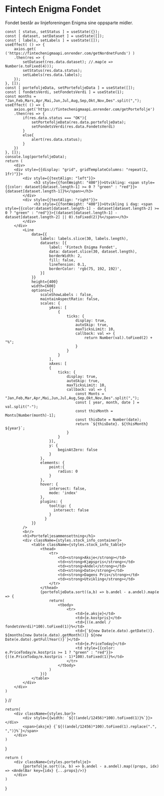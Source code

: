 # Fintech Enigma Fondet
Fondet består av linjeforeningen Enigma sine oppsparte midler. 




    const [ status, setStatus ] = useState({});
    const [ dataset, setDataset ] = useState([]);
    const [ labels, setLabels ] = useState([]);
    useEffect( () => {
        axios.get( ('https://fintechenigmaapi.onrender.com/getNordnetFunds') )
        .then(res => {
            setDataset(res.data.dataset); //.map(e => Number(e.toFixed(4)));
            setStatus(res.data.status);
            setLabels(res.data.labels);
        });
    }, []);
    const [ portefoljeData, setPortefoljeData ] = useState([]);
    const [ fondetsVerdi, setFondetsVerdi ] = useState(1);
    const months = "Jan,Feb,Mars,Apr,Mai,Jun,Jul,Aug,Sep,Okt,Nov,Des".split(",");
    useEffect( () => {
        axios.get('https://fintechenigmaapi.onrender.com/getPortefolje')
        .then(res => {
            if(res.data.status === "OK"){
                setPortefoljeData(res.data.portefoljeData);
                setFondetsVerdi(res.data.FondetsVerdi)
            }
            else{
                alert(res.data.status);
            }
        })
    }, []);
    console.log(portefoljeData);
    return (
        <div>
        <div style={{display: "grid", gridTemplateColumns: "repeat(2, 1fr)"}}>
            <div style={{textAlign: "left"}}>
                 <h3 style={{fontWeight: "400"}}>Utvikling: <span style={{color: dataset[dataset.length-1] >= 0 ? "green" : "red"}}>{dataset[dataset.length-1]}%</span></h3>
            </div>
            <div style={{textAlign: "right"}}>
                 <h3 style={{fontWeight: "400"}}>Utvikling i dag: <span style={{color:dataset[dataset.length-1] - dataset[dataset.length-2] >= 0 ? "green" : "red"}}>{(dataset[dataset.length-1] - dataset[dataset.length-2] || 0).toFixed(2)}%</span></h3>
            </div>
        </div>
            <Line 
                data={{
                    labels: labels.slice(30, labels.length),
                    datasets: [{
                        label: 'Fintech Enigma Fondet',
                        data: dataset.slice(30, dataset.length),
                        borderWidth: 2,
                        fill: false,
                        lineTension: 0.1,
                        borderColor: 'rgb(75, 192, 192)',
                    }]
                }}
                height={400}
                width={600}
                options={{
                    scaleShowLabels : false,
                    maintainAspectRatio: false,
                    scales: {
                        yAxes: [
                            {
                                ticks: {
                                    display: true,
                                    autoSkip: true,
                                    maxTicksLimit: 10,
                                    callback: val => {
                                        return Number(val).toFixed(2) + "%";
                                    }
                                }
                            }
                        ],
                        xAxes: [
                        {
                            ticks: {
                                display: true,
                                autoSkip: true,
                                maxTicksLimit: 10,
                                callback: val => {
                                    const Monts = "Jan,Feb,Mar,Apr,Mai,Jun,Jul,Aug,Sep,Okt,Nov,Des".split(",");
                                    const [ year, month, date ] = val.split("-");
                                    const thisMonth = Monts[Number(month)-1];
                                    const thisDate = Number(date);
                                    return `${thisDate}. ${thisMonth} ${year}`;
                                }
                            }
                        }],
                        y: {
                            beginAtZero: false
                        }
                    },
                    elements: {
                        point:{
                            radius: 0
                        }
                    },
                    hover: {
                        intersect: false,
                        mode: 'index'
                    },
                    plugins: {
                        tooltip: {
                          intersect: false
                        }
                      }
                }}
            />
            <br/>
            <h1>Porteføljesammensettning</h1>
            <div className={styles.stock_info_container}>
                <table className={styles.stock_info_table}>
                    <thead>
                        <tr>
                            <td><strong>Aksje</strong></td>
                            <td><strong>Kjøpspris</strong></td>
                            <td><strong>Andel</strong></td>
                            <td><strong>Dato</strong></td>
                            <td><strong>Dagens Pris</strong></td>
                            <td><strong>Utvikling</strong></td>
                        </tr>
                    </thead>
                    {portefoljeData.sort((a,b) => b.andel - a.andel).map(e => {
                        return(
                            <tbody>
                                <tr>
                                    <td>{e.aksje}</td>
                                    <td>{e.kostpris}</td>
                                    <td>{((e.andel / fondetsVerdi)*100).toFixed(1)}%</td>
                                    <td>{`${new Date(e.dato).getDate()}. ${months[new Date(e.dato).getMonth()]} ${new Date(e.dato).getFullYear()}`}</td>
                                    <td>{e.PriceToday}</td>
                                    <td style={{color: e.PriceToday/e.kostpris >= 1 ? "green" : "red"}}>{((e.PriceToday/e.kostpris - 1)*100).toFixed(1)}%</td>
                                </tr>
                            </tbody>
                        )
                    })}
                </table>
            </div>
        </div>
    )
}
// <PortefoljeOversikt portefoljeData={portefoljeData} fondetsVerdi={fondetsVerdi}/>

    return(
        <div className={styles.bar}>
            <div style={{width: `${((andel/12456)*100).toFixed(1)}%`}}></div>
            <span>{aksje} {`${((andel/12456)*100).toFixed(1).replace(".", ",")}%`}</span>
        </div>
    )
}

    return (
        <div className={styles.portefolje}>
            {portefolje.sort((a, b) => b.andel - a.andel).map((props, idx) => <AndelBar key={idx} {...props}/>)}
        </div>
    )
}


<NordnetGraf />
